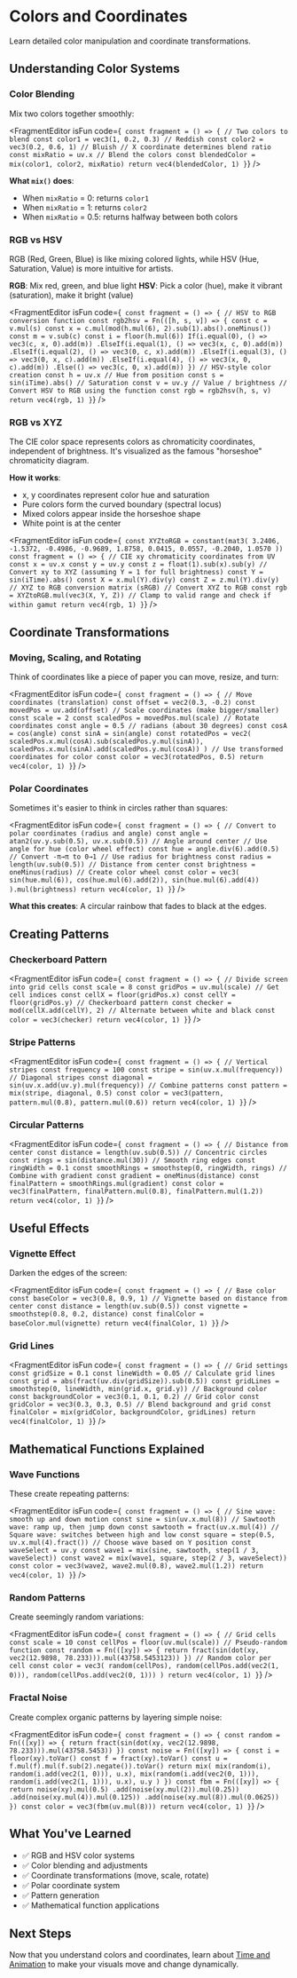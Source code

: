 # Colors and Coordinates


Learn detailed color manipulation and coordinate transformations.

## Understanding Color Systems

### Color Blending

Mix two colors together smoothly:

<FragmentEditor
        isFun
        code={`
const fragment = () => {
        // Two colors to blend
        const color1 = vec3(1, 0.2, 0.3) // Reddish
        const color2 = vec3(0.2, 0.6, 1) // Bluish
        // X coordinate determines blend ratio
        const mixRatio = uv.x
        // Blend the colors
        const blendedColor = mix(color1, color2, mixRatio)
        return vec4(blendedColor, 1)
}`}
/>

**What `mix()` does**:

- When `mixRatio` = 0: returns `color1`
- When `mixRatio` = 1: returns `color2`
- When `mixRatio` = 0.5: returns halfway between both colors

### RGB vs HSV

RGB (Red, Green, Blue) is like mixing colored lights, while HSV (Hue, Saturation, Value) is more intuitive for artists.

**RGB**: Mix red, green, and blue light
**HSV**: Pick a color (hue), make it vibrant (saturation), make it bright (value)

<FragmentEditor
        isFun
        code={`
const fragment = () => {
        // HSV to RGB conversion function
        const rgb2hsv = Fn(([h, s, v]) => {
                const c = v.mul(s)
                const x = c.mul(mod(h.mul(6), 2).sub(1).abs().oneMinus())
                const m = v.sub(c)
                const i = floor(h.mul(6))
                If(i.equal(0), () => vec3(c, x, 0).add(m))
                .ElseIf(i.equal(1), () => vec3(x, c, 0).add(m))
                .ElseIf(i.equal(2), () => vec3(0, c, x).add(m))
                .ElseIf(i.equal(3), () => vec3(0, x, c).add(m))
                .ElseIf(i.equal(4), () => vec3(x, 0, c).add(m))
                .Else(() => vec3(c, 0, x).add(m))
        })
        // HSV-style color creation
        const h = uv.x // Hue from position
        const s = sin(iTime).abs() // Saturation
        const v = uv.y // Value / brightness
        // Convert HSV to RGB using the function
        const rgb = rgb2hsv(h, s, v)
        return vec4(rgb, 1)
}`}
/>

### RGB vs XYZ

The CIE color space represents colors as chromaticity coordinates, independent of brightness. It's visualized as the famous "horseshoe" chromaticity diagram.

**How it works**:

- x, y coordinates represent color hue and saturation
- Pure colors form the curved boundary (spectral locus)
- Mixed colors appear inside the horseshoe shape
- White point is at the center

<FragmentEditor
        isFun
        code={`
const XYZtoRGB = constant(mat3(
        3.2406, -1.5372, -0.4986,
        -0.9689, 1.8758, 0.0415,
        0.0557, -0.2040, 1.0570
))
const fragment = () => {
        // CIE xy chromaticity coordinates from UV
        const x = uv.x
        const y = uv.y
        const z = float(1).sub(x).sub(y)
        // Convert xy to XYZ (assuming Y = 1 for full brightness)
        const Y = sin(iTime).abs()
        const X = x.mul(Y).div(y)
        const Z = z.mul(Y).div(y)
        // XYZ to RGB conversion matrix (sRGB)
        // Convert XYZ to RGB
        const rgb = XYZtoRGB.mul(vec3(X, Y, Z))
        // Clamp to valid range and check if within gamut
        return vec4(rgb, 1)
}`}
/>

## Coordinate Transformations

### Moving, Scaling, and Rotating

Think of coordinates like a piece of paper you can move, resize, and turn:

<FragmentEditor
        isFun
        code={`
const fragment = () => {
        // Move coordinates (translation)
        const offset = vec2(0.3, -0.2)
        const movedPos = uv.add(offset)
        // Scale coordinates (make bigger/smaller)
        const scale = 2
        const scaledPos = movedPos.mul(scale)
        // Rotate coordinates
        const angle = 0.5 // radians (about 30 degrees)
        const cosA = cos(angle)
        const sinA = sin(angle)
        const rotatedPos = vec2(
                scaledPos.x.mul(cosA).sub(scaledPos.y.mul(sinA)),
                scaledPos.x.mul(sinA).add(scaledPos.y.mul(cosA))
        )
        // Use transformed coordinates for color
        const color = vec3(rotatedPos, 0.5)
        return vec4(color, 1)
}`}
/>

### Polar Coordinates

Sometimes it's easier to think in circles rather than squares:

<FragmentEditor
        isFun
        code={`
const fragment = () => {
        // Convert to polar coordinates (radius and angle)
        const angle = atan2(uv.y.sub(0.5), uv.x.sub(0.5)) // Angle around center
        // Use angle for hue (color wheel effect)
        const hue = angle.div(6).add(0.5) // Convert -π→π to 0→1
        // Use radius for brightness
        const radius = length(uv.sub(0.5)) // Distance from center
        const brightness = oneMinus(radius)
        // Create color wheel
        const color = vec3(
                sin(hue.mul(6)),
                cos(hue.mul(6).add(2)),
                sin(hue.mul(6).add(4))
        ).mul(brightness)
        return vec4(color, 1)
}`}
/>

**What this creates**: A circular rainbow that fades to black at the edges.

## Creating Patterns

### Checkerboard Pattern

<FragmentEditor
        isFun
        code={`
const fragment = () => {
        // Divide screen into grid cells
        const scale = 8
        const gridPos = uv.mul(scale)
        // Get cell indices
        const cellX = floor(gridPos.x)
        const cellY = floor(gridPos.y)
        // Checkerboard pattern
        const checker = mod(cellX.add(cellY), 2)
        // Alternate between white and black
        const color = vec3(checker)
        return vec4(color, 1)
}`}
/>

### Stripe Patterns

<FragmentEditor
        isFun
        code={`
const fragment = () => {
        // Vertical stripes
        const frequency = 100
        const stripe = sin(uv.x.mul(frequency))
        // Diagonal stripes
        const diagonal = sin(uv.x.add(uv.y).mul(frequency))
        // Combine patterns
        const pattern = mix(stripe, diagonal, 0.5)
        const color = vec3(pattern, pattern.mul(0.8), pattern.mul(0.6))
        return vec4(color, 1)
}`}
/>

### Circular Patterns

<FragmentEditor
        isFun
        code={`
const fragment = () => {
        // Distance from center
        const distance = length(uv.sub(0.5))
        // Concentric circles
        const rings = sin(distance.mul(30))
        // Smooth ring edges
        const ringWidth = 0.1
        const smoothRings = smoothstep(0, ringWidth, rings)
        // Combine with gradient
        const gradient = oneMinus(distance)
        const finalPattern = smoothRings.mul(gradient)
        const color = vec3(finalPattern, finalPattern.mul(0.8), finalPattern.mul(1.2))
        return vec4(color, 1)
}`}
/>

## Useful Effects

### Vignette Effect

Darken the edges of the screen:

<FragmentEditor
        isFun
        code={`
const fragment = () => {
        // Base color
        const baseColor = vec3(0.8, 0.9, 1)
        // Vignette based on distance from center
        const distance = length(uv.sub(0.5))
        const vignette = smoothstep(0.8, 0.2, distance)
        const finalColor = baseColor.mul(vignette)
        return vec4(finalColor, 1)
}`}
/>

### Grid Lines

<FragmentEditor
        isFun
        code={`
const fragment = () => {
        // Grid settings
        const gridSize = 0.1
        const lineWidth = 0.05
        // Calculate grid lines
        const grid = abs(fract(uv.div(gridSize)).sub(0.5))
        const gridLines = smoothstep(0, lineWidth, min(grid.x, grid.y))
        // Background color
        const backgroundColor = vec3(0.1, 0.1, 0.2)
        // Grid color
        const gridColor = vec3(0.3, 0.3, 0.5)
        // Blend background and grid
        const finalColor = mix(gridColor, backgroundColor, gridLines)
        return vec4(finalColor, 1)
}`}
/>

## Mathematical Functions Explained

### Wave Functions

These create repeating patterns:

<FragmentEditor
        isFun
        code={`
const fragment = () => {
        // Sine wave: smooth up and down motion
        const sine = sin(uv.x.mul(8))
        // Sawtooth wave: ramp up, then jump down
        const sawtooth = fract(uv.x.mul(4))
        // Square wave: switches between high and low
        const square = step(0.5, uv.x.mul(4).fract())
        // Choose wave based on Y position
        const waveSelect = uv.y
        const wave1 = mix(sine, sawtooth, step(1 / 3, waveSelect))
        const wave2 = mix(wave1, square, step(2 / 3, waveSelect))
        const color = vec3(wave2, wave2.mul(0.8), wave2.mul(1.2))
        return vec4(color, 1)
}`}
/>

### Random Patterns

Create seemingly random variations:

<FragmentEditor
        isFun
        code={`
const fragment = () => {
        // Grid cells
        const scale = 10
        const cellPos = floor(uv.mul(scale))
        // Pseudo-random function
        const random = Fn(([xy]) => {
                return fract(sin(dot(xy, vec2(12.9898, 78.233))).mul(43758.5453123))
        })
        // Random color per cell
        const color = vec3(
                random(cellPos),
                random(cellPos.add(vec2(1, 0))),
                random(cellPos.add(vec2(0, 1)))
        )
        return vec4(color, 1)
}`}
/>

### Fractal Noise

Create complex organic patterns by layering simple noise:

<FragmentEditor
        isFun
        code={`
const fragment = () => {
        const random = Fn(([xy]) => {
                return fract(sin(dot(xy, vec2(12.9898, 78.233))).mul(43758.5453))
        })
        const noise = Fn(([xy]) => {
                const i = floor(xy).toVar()
                const f = fract(xy).toVar()
                const u = f.mul(f).mul(f.sub(2).negate()).toVar()
                return mix(
                        mix(random(i), random(i.add(vec2(1, 0))), u.x),
                        mix(random(i.add(vec2(0, 1))), random(i.add(vec2(1, 1))), u.x),
                        u.y
                )
        })
        const fbm = Fn(([xy]) => {
                return noise(xy).mul(0.5)
                .add(noise(xy.mul(2)).mul(0.25))
                .add(noise(xy.mul(4)).mul(0.125))
                .add(noise(xy.mul(8)).mul(0.0625))
        })
        const color = vec3(fbm(uv.mul(8)))
        return vec4(color, 1)
}`}
/>

## What You've Learned

- ✅ RGB and HSV color systems
- ✅ Color blending and adjustments
- ✅ Coordinate transformations (move, scale, rotate)
- ✅ Polar coordinate system
- ✅ Pattern generation
- ✅ Mathematical function applications

## Next Steps

Now that you understand colors and coordinates, learn about [Time and Animation](03-time-animation.md) to make your visuals move and change dynamically.
